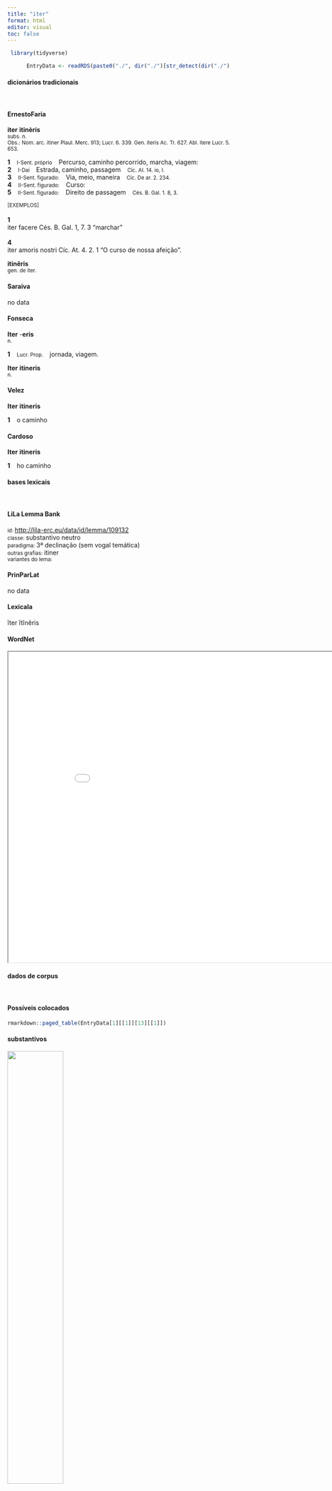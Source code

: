 ```yaml
---
title: "iter"
format: html
editor: visual
toc: false
---
```



```r
 library(tidyverse) 

      EntryData <- readRDS(paste0("./", dir("./")[str_detect(dir("./"), "_xx105-116-101-114xx_.rds")]))

```


#### dicionários tradicionais

&emsp;




::: panel-tabset

#### ErnestoFaria

<b>iter</b> <b>itinèris</b> <br> <small>subs. n.</small> <br> <small>Obs.: Nom. arc. itiner Plaul. Merc. 913; Lucr. 6. 339. Gen. iteris Ac. Tr. 627. Abl. itere Lucr. 5. 653.</small>   <p> <b>1</b> &ensp; <small>I-Sent. próprio</small> &ensp; Percurso, caminho percorrido, marcha, viagem: &ensp; <small></small> <br> <b>2</b> &ensp; <small>I-Daí</small> &ensp; Estrada, caminho, passagem &ensp; <small>Cíc. AI. 14. io, I.</small> <br> <b>3</b> &ensp; <small>II-Sent. figurado:</small> &ensp; Via, meio, maneira &ensp; <small>Cíc. De ar. 2. 234.</small> <br> <b>4</b> &ensp; <small>II-Sent. figurado:</small> &ensp; Curso: &ensp; <small></small> <br> <b>5</b> &ensp; <small>II-Sent. figurado:</small> &ensp; Direito de passagem &ensp; <small>Cés. B. Gal. 1. 8, 3.</small> </p>   <p><small>[EXEMPLOS]</small><br> <br><b>1</b><br>iter facere Cés. B. Gal. 1, 7. 3 “marchar” <br> <br><b>4</b><br>iter amoris nostri Cíc. At. 4. 2. 1 “O curso de nossa afeição”. </p> 
 <b>itinĕris</b> <br> <small>gen. de iter.</small> <br> <small></small>




#### Saraiva

no data




#### Fonseca

<b>Iter</b> -<b>eris</b> <br> <small>n.</small>   <p> <b>1</b> &ensp; <small>Lucr. Prop.</small> &ensp; jornada, viagem. </p> 
 <b>Iter</b> <b>itineris</b> <br> <small>n.</small>




#### Velez

<b>Iter</b> <b>itineris</b>   <p> <b>1</b> &ensp; o caminho </p>




#### Cardoso

<b>Iter</b> <b>itineris</b>   <p> <b>1</b> &ensp; ho caminho </p>


:::



#### bases lexicais

&emsp;






::: panel-tabset

#### LiLa Lemma Bank

<small> id: </small> <a href=' http://lila-erc.eu/data/id/lemma/109132 ' target="_blank"> http://lila-erc.eu/data/id/lemma/109132 </a> <br>
<small> classe: </small> substantivo neutro   <br>
<small> paradigma: </small> 3ª declinação (sem vogal temática) <br>
<small> outras grafias: </small> itiner <br>
<small> variantes do lema: </small>  <br>





#### PrinParLat

no data




#### Lexicala

ĭter 
 ĭtĭnĕris




#### WordNet

<iframe width='900' height='700' src='Media/Tree__xx105-116-101-114xx__sem_type_lexemes_pt.html'>

</iframe>


:::



#### dados de corpus

&emsp;




::: panel-tabset

#### Possíveis colocados

```r

rmarkdown::paged_table(EntryData[1][[1]][13][[1]])

```


#### substantivos

![](./Media/wordcloud__xx105-116-101-114xx__BY_collocate_scoreSUBST.webp){width=50% fig-alt='This chart plots collocate by scoreSUBST, for the headword iter here are all the values plotted: collocate: conficio; scoreSUBST: 0. collocate: longus; scoreSUBST: 0. collocate: facio; scoreSUBST: 0. collocate: per; scoreSUBST: 0. collocate: noster; scoreSUBST: 0. collocate: ex; scoreSUBST: 0. collocate: hostis; scoreSUBST: 2. collocate: nunc; scoreSUBST: 0. collocate: magnus; scoreSUBST: 0. collocate: ad; scoreSUBST: 0. collocate: in; scoreSUBST: 0'}




#### adjetivos

![](./Media/wordcloud__xx105-116-101-114xx__BY_collocate_scoreADJ.webp){width=50% fig-alt='This chart plots collocate by scoreADJ, for the headword iter here are all the values plotted: collocate: conficio; scoreADJ: 0. collocate: longus; scoreADJ: 2. collocate: facio; scoreADJ: 0. collocate: per; scoreADJ: 0. collocate: noster; scoreADJ: 0. collocate: ex; scoreADJ: 0. collocate: hostis; scoreADJ: 0. collocate: nunc; scoreADJ: 0. collocate: magnus; scoreADJ: 2. collocate: ad; scoreADJ: 0. collocate: in; scoreADJ: 0'}




#### verbos

![](./Media/wordcloud__xx105-116-101-114xx__BY_collocate_scoreVERBO.webp){width=50% fig-alt='This chart plots collocate by scoreVERBO, for the headword iter here are all the values plotted: collocate: conficio; scoreVERBO: 2. collocate: longus; scoreVERBO: 0. collocate: facio; scoreVERBO: 3. collocate: per; scoreVERBO: 0. collocate: noster; scoreVERBO: 0. collocate: ex; scoreVERBO: 0. collocate: hostis; scoreVERBO: 0. collocate: nunc; scoreVERBO: 0. collocate: magnus; scoreVERBO: 0. collocate: ad; scoreVERBO: 0. collocate: in; scoreVERBO: 0'}




#### advérbios

![](./Media/wordcloud__xx105-116-101-114xx__BY_collocate_scoreADV.webp){width=50% fig-alt='This chart plots collocate by scoreADV, for the headword iter here are all the values plotted: collocate: conficio; scoreADV: 0. collocate: longus; scoreADV: 0. collocate: facio; scoreADV: 0. collocate: per; scoreADV: 0. collocate: noster; scoreADV: 0. collocate: ex; scoreADV: 0. collocate: hostis; scoreADV: 0. collocate: nunc; scoreADV: 2. collocate: magnus; scoreADV: 0. collocate: ad; scoreADV: 0. collocate: in; scoreADV: 0'}




#### preposições e conjunções

![](./Media/wordcloud__xx105-116-101-114xx__BY_collocate_scoreFUNC.webp){width=50% fig-alt='This chart plots collocate by scoreFUNC, for the headword iter here are all the values plotted: collocate: conficio; scoreFUNC: 0. collocate: longus; scoreFUNC: 0. collocate: facio; scoreFUNC: 0. collocate: per; scoreFUNC: 20. collocate: noster; scoreFUNC: 0. collocate: ex; scoreFUNC: 20. collocate: hostis; scoreFUNC: 0. collocate: nunc; scoreFUNC: 0. collocate: magnus; scoreFUNC: 0. collocate: ad; scoreFUNC: 20. collocate: in; scoreFUNC: 10'}


:::



::: panel-tabset

#### ExemplosTraduzidos

<p> haec celerans <b>iter</b> ad nauis tendebat Achates <br> <small> Verg.A.1.656 <br> Acelerando isso, Acates dirigia sua marcha para os navios. <small> [JDD] </small> </small> </p>
; <p> nunc <b>iter</b> conficiebamus aestuosa et pulverulenta via <br> <small> Cic.Att.5.14.1 <br> Agora fazemos viagem por um caminho quente e poeirento. <small> [JDD] </small> </small> </p>
; <p> deinde cogitabam sine ulla mora iusta <b>itinera</b> facere <br> <small> Cic.Att.5.2.1 <br> em seguida pensava em fazer sem nenhuma demora as viagens normais. <small> [JDD] </small> </small> </p>
; <p> id ex <b>itinere</b> magno impetu Belgae oppugnare coeperunt <br> <small> Caes.Gal.2.6.1 <br> Os belgas de passagem começaram a atacá-la com grande ímpeto. <small> [JDD] </small> </small> </p>
; <p> tardius <b>iter</b> fecit itaque in Africam uenit iam occupatam <br> <small> Cic.Lig.22 <br> fez a viagem muito lentamente; por isso chegou à África já ocupada. <small> [JDD] </small> </small> </p>
; <p> age nunc <b>iter</b> expediti latronis cum Milonis impedimentis comparate <br> <small> Cic.Mil.55 <br> Vejamos agora, comparai a viagem daquele bandido livre de embaraços com os estorvos de Milão. <small> [JDD] </small> </small> </p>
; <p> itaque confestim <b>iter</b> in Ciliciam feci per Tauri pylas <br> <small> Cic.Att.5.20.2 <br> e assim imediatamene fiz a viagem para a Cilícia através das portas de Tauro. <small> [JDD] </small> </small> </p>
; <p> Tum circumeunti fuerat quod <b>iter</b> longius Effecit brevius : <br> <small> Phaed.3.19 <br> então tornou mais curto o caminho que tinha sido mais longo na ida com suas voltas <small> [JDD] </small> </small> </p>
; <p> sed in magna copia rerum aliud alii natura <b>iter</b> ostendit <br> <small> Sal.Cat.3.1 <br> Mas em meio a uma grande abundância de coisas a natureza mostra um caminho para um e outro para outro. <small> [JDD] </small> </small> </p>
; <p> sed cognosce <b>itinera</b> nostra ut statuas ubi nos visurus sis <br> <small> Cic.Att.2.8.2 <br> Mas inteira-te do nosso itinerário para que decidas onde nos verás. <small> [JDD] </small> </small> </p>
; <p> ipse de quarta uigilia eodem <b>itinere</b> quo hostes ierant ad eos contendit equitatumque omnem ante se mittit <br> <small> Caes.Gal.1.21.3 <br> Ele próprio, durante a quarta vigília, pelo mesmo caminho em que os inimigos tinha ido, marcha até eles e envia antes dele toda a cavalaria. <small> [JDD] </small> </small> </p>





#### Frequência por autor

![](./Media/barchart__xx105-116-101-114xx__lemma_BY_author_Frequencies.webp){width=50% fig-alt='This charts plots the frequency of lemma by author_Frequencies. The Caesar subcorpus registers the highest normalized frequency, with the value of 25.68 and an absolute frequency of 68. The Phaedrus subcorpus follows, with a normalized frequency of 3.04 and an absolute frequency of 2. the subcorpus with the least normalized frequency is Hieronymus with the normalized value of 0 and an absolute freqeuncy of 0. here are all the values: subcorpus: Caesar ; normalized frequency: 68 ; absolute frequency: 25.6816980134451. subcorpus: Cicero ; normalized frequency: 55 ; absolute frequency: 3.42627893648302. subcorpus: Horatius ; normalized frequency: 4 ; absolute frequency: 3.55208240831187. subcorpus: Ovidius ; normalized frequency: 1 ; absolute frequency: 1.71585449553878. subcorpus: Phaedrus ; normalized frequency: 2 ; absolute frequency: 3.0362835888872. subcorpus: Sallustius ; normalized frequency: 13 ; absolute frequency: 12.0582506261015. subcorpus: Seneca ; normalized frequency: 16 ; absolute frequency: 2.98613314421157. subcorpus: Suetonius ; normalized frequency: 1 ; absolute frequency: 11.0253583241455. subcorpus: Tacitus ; normalized frequency: 1 ; absolute frequency: 3.43288705801579. subcorpus: Vergilius ; normalized frequency: 2 ; absolute frequency: 3.86100386100386. subcorpus: Hieronymus ; normalized frequency: 0 ; absolute frequency: 0'}




#### Frequência por gênero

![](./Media/barchart__xx105-116-101-114xx__lemma_BY_genre_Frequencies.webp){width=50% fig-alt='This charts plots the frequency of lemma by genre_Frequencies. The Prosa.histórica subcorpus registers the highest normalized frequency, with the value of 20.2 and an absolute frequency of 83. The Prosa.oratória subcorpus follows, with a normalized frequency of 1.82 and an absolute frequency of 19. the subcorpus with the least normalized frequency is Prosa.ficcional with the normalized value of 0 and an absolute freqeuncy of 0. here are all the values: subcorpus: Prosa.histórica ; normalized frequency: 83 ; absolute frequency: 20.2049709097106. subcorpus: Prosa.filosófica ; normalized frequency: 13 ; absolute frequency: 2.14164511293059. subcorpus: Prosa.oratória ; normalized frequency: 19 ; absolute frequency: 1.82423934020143. subcorpus: Prosa.epistolográfica ; normalized frequency: 33 ; absolute frequency: 8.74426985346724. subcorpus: Poesia.lírica ; normalized frequency: 4 ; absolute frequency: 3.36502061075124. subcorpus: Poesia.didática ; normalized frequency: 3 ; absolute frequency: 2.54474510136568. subcorpus: Poesia.trágica ; normalized frequency: 6 ; absolute frequency: 5.21195274496178. subcorpus: Poesia.épica ; normalized frequency: 2 ; absolute frequency: 3.86100386100386. subcorpus: Prosa.ficcional ; normalized frequency: 0 ; absolute frequency: 0'}




#### Frequência por século

![](./Media/barchart__xx105-116-101-114xx__lemma_BY_period_Frequencies.webp){width=50% fig-alt='This charts plots the frequency of lemma by period_Frequencies. The I.a.C. subcorpus registers the highest normalized frequency, with the value of 6.61 and an absolute frequency of 142. The I.d.C. subcorpus follows, with a normalized frequency of 2.91 and an absolute frequency of 19. the subcorpus with the least normalized frequency is IV.d.C. with the normalized value of 0 and an absolute freqeuncy of 0. here are all the values: subcorpus: I.a.C. ; normalized frequency: 142 ; absolute frequency: 6.60926227600652. subcorpus: I.d.C. ; normalized frequency: 19 ; absolute frequency: 2.90653204834022. subcorpus: II.d.C. ; normalized frequency: 2 ; absolute frequency: 5.23560209424084. subcorpus: IV.d.C. ; normalized frequency: 0 ; absolute frequency: 0'}


:::


